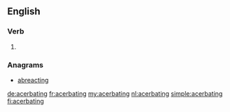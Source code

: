 ==English==

===Verb===
{{head|en|present participle}}

# {{present participle of|acerbate|lang=en}}

===Anagrams===
* [[abreacting#English|abreacting]]

[[de:acerbating]]
[[fr:acerbating]]
[[my:acerbating]]
[[nl:acerbating]]
[[simple:acerbating]]
[[fi:acerbating]]